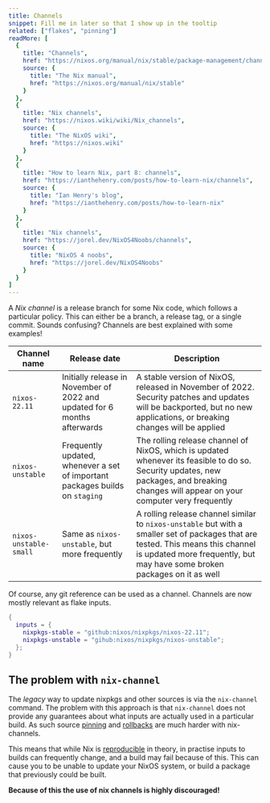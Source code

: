 ```yaml
---
title: Channels
snippet: Fill me in later so that I show up in the tooltip
related: ["flakes", "pinning"]
readMore: [
  {
    title: "Channels",
    href: "https://nixos.org/manual/nix/stable/package-management/channels",
    source: {
      title: "The Nix manual",
      href: "https://nixos.org/manual/nix/stable"
    }
  },
  {
    title: "Nix channels",
    href: "https://nixos.wiki/wiki/Nix_channels",
    source: {
      title: "The NixOS wiki",
      href: "https://nixos.wiki"
    }
  },
  {
    title: "How to learn Nix, part 8: channels",
    href: "https://ianthehenry.com/posts/how-to-learn-nix/channels",
    source: {
      title: "Ian Henry's blog",
      href: "https://ianthehenry.com/posts/how-to-learn-nix"
    }
  },
  {
    title: "Nix channels",
    href: "https://jorel.dev/NixOS4Noobs/channels",
    source: {
      title: "NixOS 4 noobs",
      href: "https://jorel.dev/NixOS4Noobs"
    }
  }
]
---
```



A *Nix channel* is a release branch for some Nix code, which follows a particular policy.
This can either be a branch, a release tag, or a single commit.
Sounds confusing?
Channels are best explained with some examples!

| Channel name           | Release date                                                                 | Description                                                                                                                                                                                                    |
|------------------------|------------------------------------------------------------------------------|----------------------------------------------------------------------------------------------------------------------------------------------------------------------------------------------------------------|
| `nixos-22.11`          | Initially release in November of 2022 and updated for 6 months afterwards    | A stable version of NixOS, released in November of 2022.  Security patches and updates will be backported, but no new applications, or breaking changes will be applied                                        |
| `nixos-unstable`       | Frequently updated, whenever a set of important packages builds on `staging` | The rolling release channel of NixOS, which is updated whenever its feasible to do so.  Security updates, new packages, and breaking changes will appear on your computer very frequently                      |
| `nixos-unstable-small` | Same as `nixos-unstable`, but more frequently                                | A rolling release channel similar to `nixos-unstable` but with a smaller set of packages that are tested.  This means this channel is updated more frequently, but may have some broken packages on it as well |

Of course, any git reference can be used as a channel.
Channels are now mostly relevant as flake inputs.

```nix
{
  inputs = {
    nixpkgs-stable = "github:nixos/nixpkgs/nixos-22.11";
    nixpkgs-unstable = "gihub:nixos/nixpkgs/nixos-unstable";
  };
}
```

## The problem with `nix-channel`

The _legacy_ way to update nixpkgs and other sources is via the `nix-channel` command.
The problem with this approach is that `nix-channel` does not provide any guarantees about what inputs are actually used in a particular build.
As such source [pinning](/concepts/pinning) and [rollbacks](/concepts/rollback) are much harder with nix-channels.

This means that while Nix is [reproducible](/concepts/reproducibility) in theory, in practise inputs to builds can frequently change, and a build may fail because of this.
This can cause you to be unable to update your NixOS system, or build a package that previously could be built.

**Because of this the use of nix channels is highly discouraged!**
